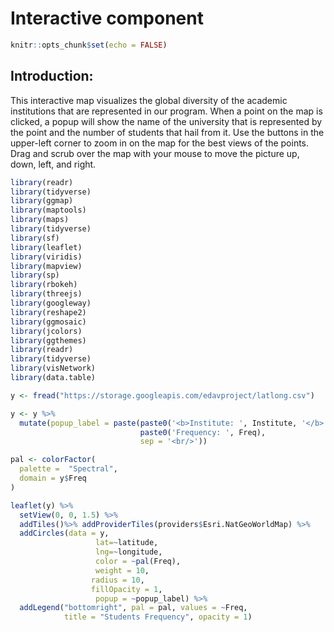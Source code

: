 # Interactive component

```{r, include=FALSE}
knitr::opts_chunk$set(echo = FALSE)
```

## Introduction: 

This interactive map visualizes the global diversity of the academic institutions that are represented in our program. When a point on the map is clicked, a popup will show the name of the university that is represented  by the point and the number of students that hail from it. Use the buttons in the upper-left corner to zoom in on the map for the best views of the points. Drag and scrub over the map with your mouse to move the picture up, down, left, and right.

```{r message=FALSE}
library(readr)
library(tidyverse)
library(ggmap)
library(maptools)
library(maps)
library(tidyverse)
library(sf)
library(leaflet)
library(viridis)
library(mapview)
library(sp)
library(rbokeh)
library(threejs)
library(googleway)
library(reshape2)
library(ggmosaic)
library(jcolors)
library(ggthemes)
library(readr)
library(tidyverse)
library(visNetwork)
library(data.table)

y <- fread("https://storage.googleapis.com/edavproject/latlong.csv")

y <- y %>%
  mutate(popup_label = paste(paste0('<b>Institute: ', Institute, '</b>'),
                             paste0('Frequency: ', Freq), 
                             sep = '<br/>'))

pal <- colorFactor(
  palette =  "Spectral",
  domain = y$Freq
)

leaflet(y) %>%
  setView(0, 0, 1.5) %>%
  addTiles()%>% addProviderTiles(providers$Esri.NatGeoWorldMap) %>%
  addCircles(data = y,
                   lat=~latitude, 
                   lng=~longitude,
                   color = ~pal(Freq),
                   weight = 10,
                  radius = 10,
                  fillOpacity = 1,
                   popup = ~popup_label) %>%
  addLegend("bottomright", pal = pal, values = ~Freq, 
            title = "Students Frequency", opacity = 1)

```


